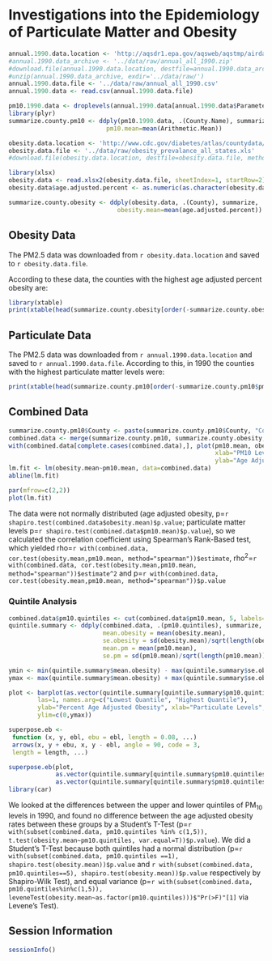 Investigations into the Epidemiology of Particulate Matter and Obesity
=========================================================================

```r
annual.1990.data.location <- 'http://aqsdr1.epa.gov/aqsweb/aqstmp/airdata/annual_all_1990.zip'
#annual.1990.data_archive <- '../data/raw/annual_all_1990.zip'
#download.file(annual.1990.data.location, destfile=annual.1990.data_archive, method='curl')
#unzip(annual.1990.data_archive, exdir='../data/raw/')
annual.1990.data.file <- '../data/raw/annual_all_1990.csv'
annual.1990.data <- read.csv(annual.1990.data.file)

pm10.1990.data <- droplevels(annual.1990.data[annual.1990.data$Parameter.Name=="PM10 Total 0-10um STP",])
library(plyr)
summarize.county.pm10 <- ddply(pm10.1990.data, .(County.Name), summarize, 
                           pm10.mean=mean(Arithmetic.Mean))

obesity.data.location <- 'http://www.cdc.gov/diabetes/atlas/countydata/OBPREV/OB_PREV_ALL_STATES.xls'
obesity.data.file <- '../data/raw/obesity_prevalance_all_states.xls'
#download.file(obesity.data.location, destfile=obesity.data.file, method='curl')

library(xlsx)
obesity.data <- read.xlsx2(obesity.data.file, sheetIndex=1, startRow=2)
obesity.data$age.adjusted.percent <- as.numeric(as.character(obesity.data$age.adjusted.percent))

summarize.county.obesity <- ddply(obesity.data, .(County), summarize,
                              obesity.mean=mean(age.adjusted.percent))
```

Obesity Data
-------------

The PM2.5 data was downloaded from `r obesity.data.location` and saved to `r obesity.data.file`.

According to these data, the counties with the highest age adjusted percent obesity are:

```r
library(xtable)
print(xtable(head(summarize.county.obesity[order(-summarize.county.obesity$obesity.mean),]), caption="Top 5 Counties by Age-Adjusted Obesity"), type='html')
```

Particulate Data
--------------------

The PM2.5 data was downloaded from `r annual.1990.data.location` and saved to `r annual.1990.data.file`.  According to this, in 1990 the counties with the highest particulate matter levels were:

```r
print(xtable(head(summarize.county.pm10[order(-summarize.county.pm10$pm10.mean),]), caption="Top 5 Counties by PM10 Levels in 1990"), type='html')
```

Combined Data
--------------

```r
summarize.county.pm10$County <- paste(summarize.county.pm10$County, "County")
combined.data <- merge(summarize.county.pm10, summarize.county.obesity, by="County")
with(combined.data[complete.cases(combined.data),], plot(pm10.mean, obesity.mean, cex=0.3, las=1,
                                                         xlab="PM10 Levels in 1990",
                                                         ylab="Age Adjusted Percent Obesity"))
lm.fit <- lm(obesity.mean~pm10.mean, data=combined.data)
abline(lm.fit)

par(mfrow=c(2,2))
plot(lm.fit)
```

The data were not normally distributed (age adjusted obesity, p=`r shapiro.test(combined.data$obesity.mean)$p.value`; particulate matter levels p=`r shapiro.test(combined.data$pm10.mean)$p.value`), so we calculated the correlation coefficient using Spearman's Rank-Based test, which yielded rho=`r with(combined.data, cor.test(obesity.mean,pm10.mean, method="spearman"))$estimate`, rho<sup>2</sup>=`r with(combined.data, cor.test(obesity.mean,pm10.mean, method="spearman"))$estimate^2` and p=`r with(combined.data, cor.test(obesity.mean,pm10.mean, method="spearman"))$p.value`

### Quintile Analysis

```r
combined.data$pm10.quintiles <- cut(combined.data$pm10.mean, 5, labels=F)
quintile.summary <- ddply(combined.data, .(pm10.quintiles), summarize,
                          mean.obesity = mean(obesity.mean),
                          se.obesity = sd(obesity.mean)/sqrt(length(obesity.mean)),
                          mean.pm = mean(pm10.mean),
                          se.pm = sd(pm10.mean)/sqrt(length(pm10.mean)))

ymin <- min(quintile.summary$mean.obesity) - max(quintile.summary$se.obesity)
ymax <- max(quintile.summary$mean.obesity) + max(quintile.summary$se.obesity)

plot <- barplot(as.vector(quintile.summary[quintile.summary$pm10.quintiles%in%c(1,5),c('mean.obesity')]), 
        las=1, names.arg=c("Lowest Quantile", "Highest Quantile"), 
        ylab="Percent Age Adjusted Obesity", xlab="Particulate Levels",
        ylim=c(0,ymax))

superpose.eb <- 
 function (x, y, ebl, ebu = ebl, length = 0.08, ...) 
 arrows(x, y + ebu, x, y - ebl, angle = 90, code = 3, 
 length = length, ...)

superpose.eb(plot, 
             as.vector(quintile.summary[quintile.summary$pm10.quintiles%in%c(1,5),c('mean.obesity')]),
             as.vector(quintile.summary[quintile.summary$pm10.quintiles%in%c(1,5),c('se.obesity')]))
library(car)
```

We looked at the differences between the upper and lower quintiles of PM<sub>10</sub> levels in 1990, and found no difference between the age adjusted obesity rates between these groups by a Student's T-Test (p=`r with(subset(combined.data, pm10.quintiles %in% c(1,5)), t.test(obesity.mean~pm10.quintiles, var.equal=T))$p.value`).  We did a Student's T-Test because both quintiles had a normal distribution (p=`r with(subset(combined.data, pm10.quintiles ==1), shapiro.test(obesity.mean))$p.value` and `r with(subset(combined.data, pm10.quintiles==5), shapiro.test(obesity.mean))$p.value` respectively by Shapiro-Wilk Test), and equal variance (p=`r with(subset(combined.data, pm10.quintiles%in%c(1,5)), leveneTest(obesity.mean~as.factor(pm10.quintiles)))$"Pr(>F)"[1]` via Levene's Test).

Session Information
-------------------

```r
sessionInfo()
```
